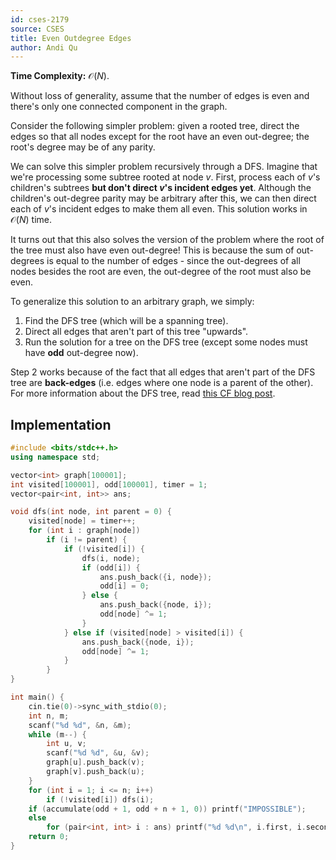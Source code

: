 ```yaml
---
id: cses-2179
source: CSES
title: Even Outdegree Edges
author: Andi Qu
---
```


**Time Complexity:** $\mathcal O(N)$.

Without loss of generality, assume that the number of edges is even and there's
only one connected component in the graph.

Consider the following simpler problem: given a rooted tree, direct the edges so
that all nodes except for the root have an even out-degree; the root's degree
may be of any parity.

We can solve this simpler problem recursively through a DFS. Imagine that we're
processing some subtree rooted at node $v$. First, process each of $v$'s
children's subtrees **but don't direct $v$'s incident edges yet**. Although the
children's out-degree parity may be arbitrary after this, we can then direct
each of $v$'s incident edges to make them all even. This solution works in
$\mathcal O(N)$ time.

It turns out that this also solves the version of the problem where the root of
the tree must also have even out-degree! This is because the sum of out-degrees
is equal to the number of edges - since the out-degrees of all nodes besides the
root are even, the out-degree of the root must also be even.

To generalize this solution to an arbitrary graph, we simply:

1. Find the DFS tree (which will be a spanning tree).
2. Direct all edges that aren't part of this tree "upwards".
3. Run the solution for a tree on the DFS tree (except some nodes must have
   **odd** out-degree now).

Step 2 works because of the fact that all edges that aren't part of the DFS tree
are **back-edges** (i.e. edges where one node is a parent of the other). For
more information about the DFS tree, read
[this CF blog post](https://codeforces.com/blog/entry/68138).

## Implementation

<LanguageSection>

<CPPSection>

```cpp
#include <bits/stdc++.h>
using namespace std;

vector<int> graph[100001];
int visited[100001], odd[100001], timer = 1;
vector<pair<int, int>> ans;

void dfs(int node, int parent = 0) {
	visited[node] = timer++;
	for (int i : graph[node])
		if (i != parent) {
			if (!visited[i]) {
				dfs(i, node);
				if (odd[i]) {
					ans.push_back({i, node});
					odd[i] = 0;
				} else {
					ans.push_back({node, i});
					odd[node] ^= 1;
				}
			} else if (visited[node] > visited[i]) {
				ans.push_back({node, i});
				odd[node] ^= 1;
			}
		}
}

int main() {
	cin.tie(0)->sync_with_stdio(0);
	int n, m;
	scanf("%d %d", &n, &m);
	while (m--) {
		int u, v;
		scanf("%d %d", &u, &v);
		graph[u].push_back(v);
		graph[v].push_back(u);
	}
	for (int i = 1; i <= n; i++)
		if (!visited[i]) dfs(i);
	if (accumulate(odd + 1, odd + n + 1, 0)) printf("IMPOSSIBLE");
	else
		for (pair<int, int> i : ans) printf("%d %d\n", i.first, i.second);
	return 0;
}
```

</CPPSection>

</LanguageSection>
